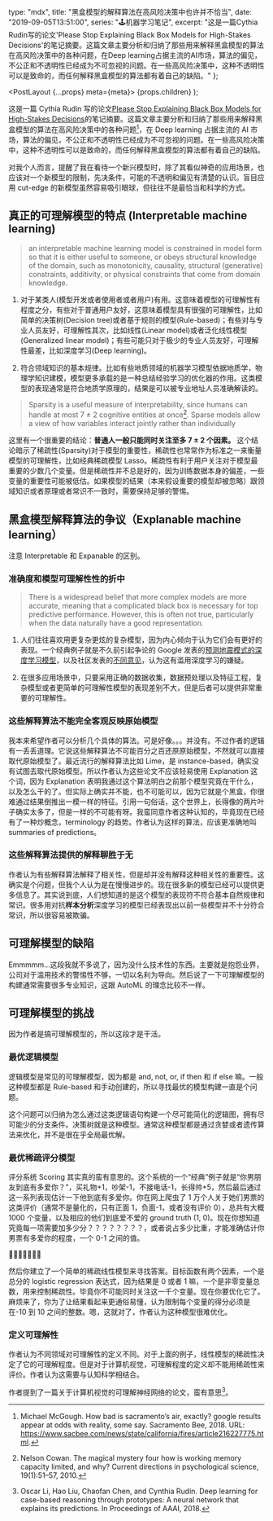   type: "mdx",
  title: "黑盒模型的解释算法在高风险决策中也许并不恰当",
  date: "2019-09-05T13:51:00",
  series: "🕹机器学习笔记",
  excerpt:
    "这是一篇Cythia Rudin写的论文'Please Stop Explaining Black Box Models for High-Stakes Decisions'的笔记摘要。这篇文章主要分析和归纳了那些用来解释黑盒模型的算法在高风险决策中的各种问题，在Deep learning占据主流的AI市场，算法的偏见，不公正和不透明性已经成为不可忽视的问题。在一些高风险决策中，这种不透明性可以是致命的，而任何解释黑盒模型的算法都有着自己的缺陷。"
};


  <PostLayout {...props} meta={meta}>
    {props.children}
  </PostLayout>
);

这是一篇 Cythia Rudin 写的论文[Please Stop Explaining Black Box Models for
High-Stakes Decisions](https://arxiv.org/abs/1811.10154)的笔记摘要。这篇文章主要分析和归纳了那些用来解释黑盒模型的算法在高风险决策中的各种问题[^1]，在 Deep learning 占据主流的 AI 市场，算法的偏见，不公正和不透明性已经成为不可忽视的问题。在一些高风险决策中，这种不透明性可以是致命的，而任何解释黑盒模型的算法都有着自己的缺陷。

对我个人而言，提醒了我在看待一个新兴模型时，除了其看似神奇的应用场景，也应该对一个新模型的限制，先决条件，可能的不透明和偏见有清楚的认识。盲目应用 cut-edge 的新模型虽然容易吸引眼球，但往往不是最恰当和科学的方式。

## 真正的可理解模型的特点 (Interpretable machine learning)

> an interpretable
> machine learning model is constrained in model form so that it is either useful to someone, or
> obeys structural knowledge of the domain, such as monotonicity, causality,
> structural (generative) constraints, additivity, or physical constraints that come from
> domain knowledge.

1. 对于某类人(模型开发或者使用者或者用户)有用。这意味着模型的可理解性有程度之分，有些对于普通用户友好，这意味着模型具有很强的可理解性，比如简单的决策树(Decision tree)或者基于规则的模型(Rule-based)；有些对与专业人员友好，可理解性其次，比如线性(Linear model)或者泛化线性模型(Generalized linear model)；有些可能只对于极少的专业人员友好，可理解性最差，比如深度学习(Deep learning)。

2. 符合领域知识的基本规律。比如有些地质领域的机器学习模型依据地质学，物理学知识建模，模型更多承载的是一种总结经验学习的优化器的作用。这类模型的表现通常是符合地质学原理的，结果是可以被专业地址人员准确解读的。

> Sparsity is a useful measure of interpretability, since humans can handle
> at most 7 ± 2 cognitive entities at once[^2]. Sparse models allow a view of
> how variables interact jointly rather than individually

这里有一个很重要的结论：**普通人一般只能同时关注至多 7 ± 2 个因素。** 这个结论暗示了稀疏性(Sparsity)对于模型的重要性，稀疏性也常常作为标准之一来衡量模型的可理解性，比如经典稀疏模型 Lasso。稀疏性有利于用户关注对于模型最重要的少数几个变量。但是稀疏性并不总是好的，因为训练数据本身的偏差，一些变量的重要性可能被低估。如果模型的结果（本来假设重要的模型却被忽略）跟领域知识或者原理或者常识不一致时，需要保持足够的警惕。

## 黑盒模型解释算法的争议（Explanable machine learning）

注意 Interpretable 和 Expanable 的区别。

### 准确度和模型可理解性性的折中

> There is a widespread belief that more complex models are more accurate, meaning that a complicated
> black box is necessary for top predictive performance. However, this is often not true, particularly
> when the data naturally have a good representation.

1. 人们往往喜欢用更复杂更炫的复杂模型，因为内心倾向于认为它们会有更好的表现。一个经典例子就是不久前引起争论的 Google 发表的[预测地震模式的深度学习模型](https://www.nature.com/articles/s41586-018-0438-y)，以及社区发表的[不同意见](https://towardsdatascience.com/stand-up-for-best-practices-8a8433d3e0e8)，认为这有滥用深度学习的嫌疑。

2. 在很多应用场景中，只要采用正确的数据收集，数据预处理以及特征工程，复杂模型或者更简单的可理解性模型的表现差别不大，但是后者可以提供非常重要的可理解性。

### 这些解释算法不能完全客观反映原始模型

我本来希望作者可以分析几个具体的算法。可是好像。。。并没有。不过作者的逻辑有一丢丢道理。它说这些解释算法不可能百分之百还原原始模型，不然就可以直接取代原始模型了。最近流行的解释算法比如 Lime，是 instance-based，确实没有试图去取代原始模型。所以作者认为这些论文不应该轻易使用 Explanation 这个词，因为 Explanation 表明我通过这个算法明白之前那个模型究竟在干什么，以及怎么干的了。但实际上确实并不能，也不可能可以，因为它就是个黑盒，你很难通过结果倒推出一模一样的特征。引用一句俗话，这个世界上，长得像的两片叶子确实太多了，但是一样的不可能有呀。我蛮同意作者这种认知的，毕竟现在已经有了一种炒概念，terminology 的趋势。作者认为这样的算法，应该更准确地叫 summaries of predictions。

### 这些解释算法提供的解释聊胜于无

作者认为有些解释算法解释了相关性，但是却并没有解释这种相关性的重要性。这确实是个问题，但我个人认为是在慢慢进步的。现在很多新的模型已经可以提供更多信息了。其实说到底，人们想知道的是这个模型的表现符不符合基本自然规律和常识。很多用对抗**样本分析**深度学习的模型已经表现出以前一些模型并不十分符合常识，所以很容易被欺骗。

## 可理解模型的缺陷

Emmmmm...这段我就不多说了，因为没什么技术性的东西。主要就是抱怨业界，公司对于滥用技术的警惕性不够，一切以名利为导向。然后说了一下可理解模型的构建通常需要很多专业知识，这跟 AutoML 的理念比较不一样。

## 可理解模型的挑战

因为作者是搞可理解模型的，所以这段才是干活。

### 最优逻辑模型

逻辑模型是常见的可理解模型，因为都是 and, not, or, if then 和 if else 嘛。一般这种模型都是 Rule-based 和手动创建的，所以寻找最优的模型构建一直是个问题。

这个问题可以归纳为怎么通过这类逻辑语句构建一个尽可能简化的逻辑图，拥有尽可能少的分支条件。决策树就是这种模型。通常这种模型都是通过贪婪或者遗传算法来优化，并不是很在乎全局最优解。

### 最优稀疏评分模型

评分系统 Scoring 其实真的蛮有意思的。这个系统的一个“经典”例子就是“你男朋友到底有多爱你？”，买礼物+1，吵架-1，不接电话-1，长得帅+5，然后最后通过这一系列表现估计一下他到底有多爱你。你在网上爬虫了 1 万个人关于她们男票的这类评价（通常不是量化的，只有正面 1，负面-1，或者没有评价 0），总共有大概 1000 个变量，以及相应的他们到底爱不爱的 ground truth (1, 0)。现在你想知道究竟每一项需要加多少分？？？？？？？？，或者说占多少比重，才能准确估计你男票有多爱你的程度，一个 0-1 之间的值。

👏👏👏👏👏👏👏

然后你建立了一个简单的稀疏线性模型来寻找答案。目标函数有两个因素，一个是总分的 logistic regression 表达式，因为结果是 0 或者 1 嘛，一个是非零变量总数，用来控制稀疏性。毕竟你不可能同时关注这一千个变量。现在你要优化它了。麻烦来了，你为了让结果看起来更通俗易懂，认为限制每个变量的得分必须是在-10 到 10 之间的整数。嗯，这就对了，作者认为这种模型很难优化。

### 定义可理解性

作者认为不同领域对可理解性的定义不同。对于上面的例子，线性模型的稀疏性决定了它的可理解程度。但是对于计算机视觉，可理解程度的定义却不能用稀疏性来评价。作者认为这需要与认知科学相结合。

作者提到了一篇关于计算机视觉的可理解神经网络的论文，蛮有意思[^3]。

[^1]: Michael McGough. How bad is sacramento’s air, exactly? google results appear at odds with reality, some say. Sacramento Bee, 2018. URL: https://www.sacbee.com/news/state/california/fires/article216227775.html.
[^2]: Nelson Cowan. The magical mystery four how is working memory capacity limited, and why? Current directions in psychological science, 19(1):51–57, 2010.
[^3]: Oscar Li, Hao Liu, Chaofan Chen, and Cynthia Rudin. Deep learning for case-based reasoning through prototypes: A neural network that explains its predictions. In Proceedings of AAAI, 2018.
